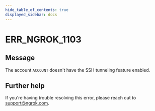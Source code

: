 ```yaml
---
hide_table_of_contents: true
displayed_sidebar: docs
---
```



# ERR_NGROK_1103

## Message

The account `ACCOUNT` doesn't have the SSH tunneling feature enabled.

<ErrorDetails error="err_ngrok_1103" />

## Further help

If you're having trouble resolving this error, please reach out to [support@ngrok.com](mailto:support@ngrok.com?subject=Help%20with%20ERR_NGROK_1103).
